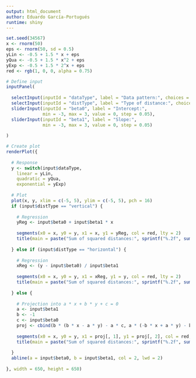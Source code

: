 ```yaml
---
output: html_document
author: Eduardo García-Portugués
runtime: shiny
---
```


```r
set.seed(34567)
x <- rnorm(50)
eps <- rnorm(50, sd = 0.5)
yLin <- -0.5 + 1.5 * x + eps
yQua <- -0.5 + 1.5 * x^2 + eps
yExp <- -0.5 + 1.5 * 2^x + eps
red <- rgb(1, 0, 0, alpha = 0.75)
```

```r

# Define input
inputPanel(
  
  selectInput(inputId = "dataType", label = "Data pattern:", choices = c("linear", "quadratic", "exponential")),
  selectInput(inputId = "distType", label = "Type of distance:", choices = c("vertical", "horizontal", "perpendicular")),
  sliderInput(inputId = "beta0", label = "Intercept:",
              min = -3, max = 3, value = 0, step = 0.05),
  sliderInput(inputId = "beta1", label = "Slope:",
              min = -3, max = 3, value = 0, step = 0.05)
  
)

# Create plot
renderPlot({
  
  # Response  
  y <- switch(input$dataType,
    linear = yLin,
    quadratic = yQua,
    exponential = yExp)
  
  # Plot
  plot(x, y, xlim = c(-5, 5), ylim = c(-5, 5), pch = 16)
  if (input$distType == "vertical") {
    
    # Regression
    yReg <- input$beta0 + input$beta1 * x
    
    segments(x0 = x, y0 = y, x1 = x, y1 = yReg, col = red, lty = 2)
    title(main = paste("Sum of squared distances:", sprintf("%.2f", sum((yReg - y)^2))), cex.main = 1.5)
    
  } else if (input$distType == "horizontal") {
    
    # Regression
    xReg <- (y - input$beta0) / input$beta1
    
    segments(x0 = x, y0 = y, x1 = xReg, y1 = y, col = red, lty = 2)
    title(main = paste("Sum of squared distances:", sprintf("%.2f", sum((xReg - x)^2))), cex.main = 1.5)
    
  } else {
    
    # Projection into a * x + b * y + c = 0
    a <- input$beta1
    b <- -1
    c <- input$beta0
    proj <- cbind(b * (b * x - a * y) - a * c, a * (-b * x + a * y) - b * c) / (a^2 + b^2)
    
    segments(x0 = x, y0 = y, x1 = proj[, 1], y1 = proj[, 2], col = red, lty = 2)
    title(main = paste("Sum of squared distances:", sprintf("%.2f", sum((proj[, 1] - x)^2 + (proj[, 2] - y)^2))), cex.main = 1.5)
    
  }
  abline(a = input$beta0, b = input$beta1, col = 2, lwd = 2)
  
}, width = 650, height = 650)
  
```

